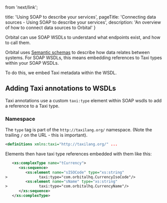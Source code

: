   from 'next/link';

  title: 'Using SOAP to describe your services',
  pageTitle: 'Connecting data sources - Using SOAP  to describe your services',
  description: 'An overview of how to connect data sources to Orbital'
}

Orbital can use SOAP WSDLs to understand what endpoints exist, and how to call them.

Orbital uses [Semantic schemas](/docs/introduction#semantic-data-schemas) to describe how data relates between systems. For SOAP WSDLs, this
means embedding references to Taxi types within your SOAP WSDLs.

To do this, we embed Taxi metadata within the WSDL.

## Adding Taxi annotations to WSDLs

Taxi annotations use a custom `taxi:type` element within SOAP wsdls to add a reference to a Taxi type.

### Namespace

The `type` tag is part of the `http://taxilang.org/` namespace. (Note the trailing `/` on the URL - this is important).

```xml
<definitions xmlns:taxi="http://taxilang.org/" ... 
```

Elements then have taxi type references embedded with them like this:

```xml
   <xs:complexType name="tCurrency">
      <xs:sequence>
         <xs:element name="sISOCode" type="xs:string" 
>              taxi:type="com.orbitalhq.CurrencyIsoCode"/>
         <xs:element name="sName" type="xs:string" 
>              taxi:type="com.orbitalhq.CurrencyName"/>
      </xs:sequence>
   </xs:complexType>
```
